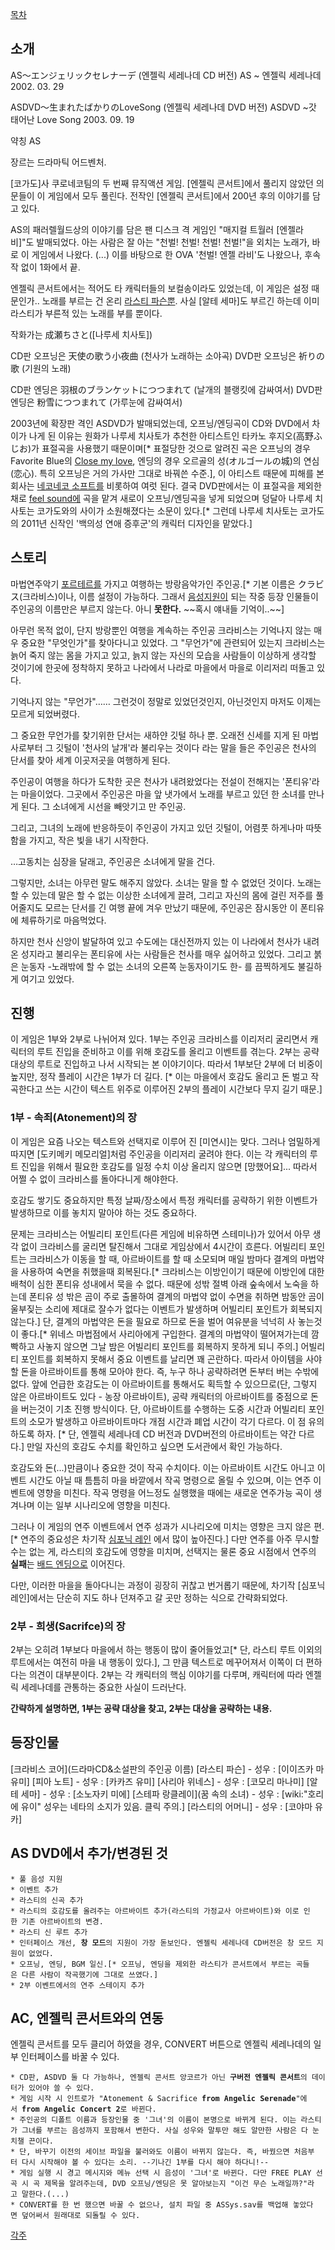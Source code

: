 [[목차]]

== 소개 ==
AS～エンジェリックセレナーデ (엔젤릭 세레나데 CD 버전)
AS ~ 엔젤릭 세레나데
2002. 03. 29

ASDVD～生まれたばかりのLoveSong (엔젤릭 세레나데 DVD 버전)
ASDVD ~갓 태어난 Love Song
2003. 09. 19

약칭 AS 

장르는 드라마틱 어드벤처.

[코가도]사 쿠로네코팀의 두 번째 뮤직액션 게임. [엔젤릭 콘서트]에서 풀리지 않았던 의문들이 이 게임에서 모두 풀린다. 전작인 [엔젤릭 콘서트]에서 200년 후의 이야기를 담고 있다.

AS의 패러렐월드상의 이야기를 담은 팬 디스크 격 게임인 "매지컬 트월러 [엔젤라비]"도 발매되었다. 아는 사람은 잘 아는 "천벌! 천벌! 천벌! 천벌!"을 외치는 노래가, 바로 이 게임에서 나왔다. (...) 이를 바탕으로 한 OVA '천벌! 엔젤 라비'도 나왔으나, 후속작 없이 1화에서 끝.

엔젤릭 콘서트에서는 적어도 타 캐릭터들의 보컬송이라도 있었는데, 이 게임은 설정 때문인가.. 노래를 부르는 건 온리 [[라스티 파슨]]뿐. 사실 [알테 세마]도 부르긴 하는데 이미 라스티가 부른적 있는 노래를 부를 뿐이다.

작화가는 成瀬ちさと([나루세 치사토])

CD판 오프닝은 天使の歌う小夜曲 (천사가 노래하는 소야곡)
DVD판 오프닝은 祈りの歌 (기원의 노래)

CD판 엔딩은 羽根のブランケットにつつまれて (날개의 블랭킷에 감싸여서)
DVD판 엔딩은 粉雪につつまれて (가루눈에 감싸여서)

2003년에 확장판 격인 ASDVD가 발매되었는데, 오프닝/엔딩곡이 CD와 DVD에서 차이가 나게 된 이유는 원화가 나루세 치사토가 추천한 아티스트인 타카노 후지오(高野ふじお)가 표절곡을 사용했기 때문이며[* 표절당한 것으로 알려진 곡은 오프닝의 경우 Favorite Blue의 [http://www.youtube.com/watch?v=ql-XjHzPYkA Close my love], 엔딩의 경우 오르골의 성(オルゴールの城)의 연심(恋心). 특히 오프닝은 거의 가사만 그대로 바꿔쓴 수준.], 이 아티스트 때문에 피해를 본 회사는 [[네코네코 소프트]]를 비롯하여 여럿 된다. 결국 DVD판에서는 이 표절곡을 제외한 채로 [[Elements Garden|feel sound]]에 곡을 맡겨 새로이 오프닝/엔딩곡을 넣게 되었으며 덩달아 나루세 치사토는 코가도와의 사이가 소원해졌다는 소문이 있다.[* 그런데 나루세 치사토는 코가도의 2011년 신작인 '백의성 연애 증후군'의 캐릭터 디자인을 맡았다.]

== 스토리 ==
마법연주악기 [[포르테르]]를 가지고 여행하는 방랑음악가인 주인공.[* 기본 이름은 クラビス(크라비스)이나, 이름 설정이 가능하다. 그래서 [[음성지원]]이 되는 작중 등장 인물들이 주인공의 이름만은 부르지 않는다. 아니 '''못한다.''' ~~혹시 얘내들 기억이..~~]

아무런 목적 없이, 단지 방랑뿐인 여행을 계속하는 주인공 크라비스는 기억나지 않는 매우 중요한 "무엇인가"를 찾아다니고 있었다. 그 "무언가"에 관련되어 있는지 크라비스는 늙어 죽지 않는 몸을 가지고 있고, 늙지 않는 자신의 모습을 사람들이 이상하게 생각할 것이기에 한곳에 정착하지 못하고 나라에서 나라로 마을에서 마을로 이리저리 떠돌고 있다.

기억나지 않는 "무언가"…… 그런것이 정말로 있었던것인지, 아닌것인지 마저도 이제는 모르게 되었버렸다.

그 중요한 무언가를 찾기위한 단서는 새하얀 깃털 하나 뿐. 오래전 신세를 지게 된 마법사로부터 그 깃털이 '천사의 날개'라 불리우는 것이다 라는 말을 들은 주인공은 천사의 단서를 찾아 세계 이곳저곳을 여행하게 된다.

주인공이 여행을 하다가 도착한 곳은 천사가 내려왔었다는 전설이 전해지는 '폰티유'라는 마을이었다.
그곳에서 주인공은 마을 앞 냇가에서 노래를 부르고 있던 한 소녀를 만나게 된다.
그 소녀에게 시선을 빼앗기고 만 주인공.

그리고, 그녀의 노래에 반응하듯이 주인공이 가지고 있던 깃털이,
어렴풋 하게나마 따뜻함을 가지고, 작은 빛을 내기 시작한다.

…고동치는 심장을 달래고, 주인공은 소녀에게 말을 건다.

그렇지만, 소녀는 아무런 말도 해주지 않았다.
소녀는 말을 할 수 없었던 것이다.
노래는 할 수 있는데 말은 할 수 없는 이상한 소녀에게 끌려,
그리고 자신의 몸에 걸린 저주를 풀어줄지도 모르는 단서를 긴 여행 끝에 겨우 만났기 때문에,
주인공은 잠시동안 이 폰티유에 체류하기로 마음먹었다.

하지만 천사 신앙이 발달하여 있고 수도에는 대신전까지 있는 이 나라에서 천사가 내려온 성지라고 불리우는 폰티유에 사는 사람들은 천사를 매우 싫어하고 있었다. 그리고 붉은 눈동자 -노래밖에 할 수 없는 소녀의 오른쪽 눈동자이기도 한- 를 끔찍하게도 불길하게 여기고 있었다.

== 진행 ==
이 게임은 1부와 2부로 나뉘어져 있다. 1부는 주인공 크라비스를 이리저리 굴리면서 캐릭터의 루트 진입을 준비하고 이를 위해 호감도를 올리고 이벤트를 겪는다. 2부는 공략 대상의 루트로 진입하고 나서 시작되는 본 이야기이다. 따라서 1부보단 2부에 더 비중이 높지만, 정작 플레이 시간은 1부가 더 길다. [* 이는 마을에서 호감도 올리고 돈 벌고 작곡한다고 쓰는 시간이 텍스트 위주로 이루어진 2부의 플레이 시간보다 무지 길기 때문.]

=== 1부 - 속죄(Atonement)의 장 ===
이 게임은 요즘 나오는 텍스트와 선택지로 이루어 진 [미연시]는 맞다. 그러나 엄밀하게 따지면 [도키메키 메모리얼]처럼 주인공을 이리저리 굴려야 한다. 이는 각 캐릭터의 루트 진입을 위해서 필요한 호감도를 일정 수치 이상 올리지 않으면 [망했어요]... 따라서 어쩔 수 없이 크라비스를 돌아다니게 해야한다. 

호감도 쌓기도 중요하지만 특정 날짜/장소에서 특정 캐릭터를 공략하기 위한 이벤트가 발생하므로 이를 놓치지 말아야 하는 것도 중요하다.

문제는 크라비스는 어빌리티 포인트(다른 게임에 비유하면 스테미나)가 있어서 아무 생각 없이 크라비스를 굴리면 탈진해서 그대로 게임상에서 4시간이 흐른다. 어빌리티 포인트는 크라비스가 이동을 할 때, 아르바이트를 할 때 소모되며 매일 밤마다 결계의 마법약을 사용하여 숙면을 취했을때 회복된다.[* 크라비스는 이방인이기 때문에 이방인에 대한 배척이 심한 폰티유 성내에서 묵을 수 없다. 때문에 성밖 절벽 아래 숲속에서 노숙을 하는데 폰티유 성 밖은 곰이 주로 출몰하여 결계의 마법약 없이 수면을 취하면 밤동안 곰이 울부짖는 소리에 제대로 잘수가 없다는 이벤트가 발생하며 어빌리티 포인트가 회복되지 않는다.] 단, 결계의 마법약은 돈을 필요로 하므로 돈을 벌어 여유분을 넉넉히 사 놓는것이 좋다.[* 위네스 마법점에서 사리아에게 구입한다. 결계의 마법약이 떨어져가는데 깜빡하고 사놓지 않으면 그날 밤은 어빌리티 포인트를 회복하지 못하게 되니 주의.] 어빌리티 포인트를 회복하지 못해서 중요 이벤트를 날리면 꽤 곤란하다. 따라서 아이템을 사야 할 돈을 아르바이트를 통해 모아야 한다. 즉, 누구 하나 공략하려면 돈부터 버는 수밖에 없다. 앞에 언급한 호감도는 이 아르바이트를 통해서도 획득할 수 있으므로(단, 그렇지 않은 아르바이트도 있다 - 농장 아르바이트), 공략 캐릭터의 아르바이트를 중점으로 돈을 버는것이 기초 진행 방식이다. 단, 아르바이트를 수행하는 도중 시간과 어빌리티 포인트의 소모가 발생하고 아르바이트마다 개점 시간과 폐업 시간이 각기 다르다. 이 점 유의하도록 하자. [* 단, 엔젤릭 세레나데 CD 버전과 DVD버전의 아르바이트는 약간 다르다.] 만일 자신의 호감도 수치를 확인하고 싶으면 도서관에서 확인 가능하다.

호감도와 돈(...)만큼이나 중요한 것이 작곡 수치이다. 이는 아르바이트 시간도 아니고 이벤트 시간도 아닐 때 틈틈히 마을 바깥에서 작곡 명령으로 올릴 수 있으며, 이는 연주 이벤트에 영향을 미친다. 작곡 명령을 어느정도 실행했을 때에는 새로운 연주가능 곡이 생겨나며 이는 일부 시나리오에 영향을 미친다.

그러나 이 게임의 연주 이벤트에서 연주 성과가 시나리오에 미치는 영향은 크지 않은 편.[* 연주의 중요성은 차기작 [[심포닉 레인]] 에서 많이 높아진다.]
다만 연주를 아주 무시할 수는 없는 게, 라스티의 호감도에 영향을 미치며, 선택지는 물론 중요 시점에서 연주의 '''실패'''는 [[배드 엔딩]]으로 이어진다.

다만, 이러한 마을을 돌아다니는 과정이 굉장히 귀찮고 번거롭기 때문에, 차기작 [심포닉 레인]에서는 단순히 지도 하나 던져주고 갈 곳만 정하는 식으로 간략화되었다.

=== 2부 - 희생(Sacrifce)의 장 ===
2부는 오히려 1부보다 마을에서 하는 행동이 많이 줄어들었고[* 단, 라스티 루트 이외의 루트에서는 여전히 마을 내 행동이 있다.], 그 만큼 텍스트로 메꾸어져서 이쪽이 더 편하다는 의견이 대부분이다. 2부는 각 캐릭터의 핵심 이야기를 다루며, 캐릭터에 따라 엔젤릭 세레나데를 관통하는 중요한 사실이 드러난다.

'''간략하게 설명하면, 1부는 공략 대상을 찾고, 2부는 대상을 공략하는 내용.'''
 
== 등장인물 ==
[크라비스 코어](드라마CD&소설판의 주인공 이름)
[라스티 파슨] - 성우 : [이이즈카 마유미]
[피아 노트] - 성우 : [카카즈 유미]
[사리아 위네스] - 성우 : [코모리 마나미]
[알테 세마] - 성우 : [소노자키 미에]
[스테파 랑클레이](꿈 속의 소녀) - 성우 : [wiki:"호리에 유이" 성우는 네타의 소지가 있음. 클릭 주의.]
[라스티의 어머니] - 성우 : [코야마 유카]

== AS DVD에서 추가/변경된 것 ==
 * 풀 음성 지원
 * 이벤트 추가
 * 라스티의 신곡 추가
 * 라스티의 호감도를 올려주는 아르바이트 추가(라스티의 가정교사 아르바이트)와 이로 인한 기존 아르바이트의 변경.
 * 라스티 신 루트 추가
 * 인터페이스 개선, '''창 모드'''의 지원이 가장 돋보인다. 엔젤릭 세레나데 CD버전은 창 모드 지원이 없었다.
 * 오프닝, 엔딩, BGM 일신.[* 오프닝, 엔딩을 제외한 라스티가 콘서트에서 부르는 곡들은 다른 사람이 작곡했기에 그대로 쓰였다.]
 * 2부 이벤트에서의 연주 스테이지 추가

== AC, 엔젤릭 콘서트와의 연동 ==
엔젤릭 콘서트를 모두 클리어 하였을 경우, CONVERT 버튼으로 엔젤릭 세레나데의 일부 인터페이스를 바꿀 수 있다.

 * CD판, ASDVD 둘 다 가능하나, 엔젤릭 콘서트 앙코르가 아닌 '''구버전 엔젤릭 콘서트'''의 데이터가 있어야 쓸 수 있다.
 * 게임 시작 시 인트로가 "Atonement & Sacrifice '''from Angelic Serenade'''"에서 '''from Angelic Concert 2'''로 바뀐다.
 * 주인공의 디폴트 이름과 등장인물 중 '그녀'의 이름이 본명으로 바뀌게 된다. 이는 라스티가 그녀를 부르는 음성까지 포함해서 변한다. 사실 성우와 말투만 해도 알만한 사람은 다 눈치챌 끈이다.
 * 단, 바꾸기 이전의 세이브 파일을 불러와도 이름이 바뀌지 않는다. 즉, 바꿨으면 처음부터 다시 시작해야 볼 수 있다는 소리. --기나긴 1부를 다시 해야 하다니!--
 * 게임 실행 시 경고 메시지와 메뉴 선택 시 음성이 '그녀'로 바뀐다. 다만 FREE PLAY 선곡 시 곡 제목을 알려주는데, DVD 오프닝/엔딩은 못 알아보는지 "이건 무슨 노래일까?"라고 말한다.(...)
 * CONVERT를 한 번 했으면 바꿀 수 없으나, 설치 파일 중 ASSys.sav를 백업해 놓았다면 덮어써서 원래대로 되돌릴 수 있다.

[[각주]]
